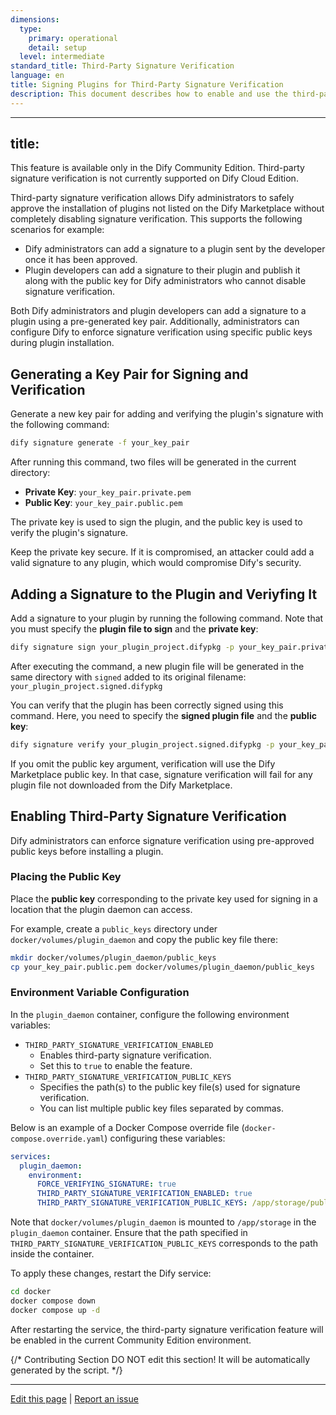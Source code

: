 ```yaml
---
dimensions:
  type:
    primary: operational
    detail: setup
  level: intermediate
standard_title: Third-Party Signature Verification
language: en
title: Signing Plugins for Third-Party Signature Verification
description: This document describes how to enable and use the third-party signature verification feature in the Dify Community Edition, including key pair generation, plugin signing and verification, and environment configuration steps, enabling administrators to securely install plugins not available on the Dify Marketplace.
---
```


---
title: 
---

<Warning>This feature is available only in the Dify Community Edition. Third-party signature verification is not currently supported on Dify Cloud Edition.</Warning>

Third-party signature verification allows Dify administrators to safely approve the installation of plugins not listed on the Dify Marketplace without completely disabling signature verification. This supports the following scenarios for example:

* Dify administrators can add a signature to a plugin sent by the developer once it has been approved.
* Plugin developers can add a signature to their plugin and publish it along with the public key for Dify administrators who cannot disable signature verification.

Both Dify administrators and plugin developers can add a signature to a plugin using a pre-generated key pair. Additionally, administrators can configure Dify to enforce signature verification using specific public keys during plugin installation.

## Generating a Key Pair for Signing and Verification

Generate a new key pair for adding and verifying the plugin's signature with the following command:

```bash
dify signature generate -f your_key_pair
```

After running this command, two files will be generated in the current directory:

* **Private Key**: `your_key_pair.private.pem`
* **Public Key**: `your_key_pair.public.pem`

The private key is used to sign the plugin, and the public key is used to verify the plugin's signature.

<Warning>Keep the private key secure. If it is compromised, an attacker could add a valid signature to any plugin, which would compromise Dify's security.</Warning>

## Adding a Signature to the Plugin and Veriyfing It

Add a signature to your plugin by running the following command. Note that you must specify the **plugin file to sign** and the **private key**:

```bash
dify signature sign your_plugin_project.difypkg -p your_key_pair.private.pem
```

After executing the command, a new plugin file will be generated in the same directory with `signed` added to its original filename: `your_plugin_project.signed.difypkg`

You can verify that the plugin has been correctly signed using this command. Here, you need to specify the **signed plugin file** and the **public key**:

```bash
dify signature verify your_plugin_project.signed.difypkg -p your_key_pair.public.pem
```

<Info>If you omit the public key argument, verification will use the Dify Marketplace public key. In that case, signature verification will fail for any plugin file not downloaded from the Dify Marketplace.</Info>

## Enabling Third-Party Signature Verification

Dify administrators can enforce signature verification using pre-approved public keys before installing a plugin.

### Placing the Public Key

Place the **public key** corresponding to the private key used for signing in a location that the plugin daemon can access.

For example, create a `public_keys` directory under `docker/volumes/plugin_daemon` and copy the public key file there:

```bash
mkdir docker/volumes/plugin_daemon/public_keys
cp your_key_pair.public.pem docker/volumes/plugin_daemon/public_keys
```

### Environment Variable Configuration

In the `plugin_daemon` container, configure the following environment variables:

* `THIRD_PARTY_SIGNATURE_VERIFICATION_ENABLED`
  * Enables third-party signature verification.
  * Set this to `true` to enable the feature.
* `THIRD_PARTY_SIGNATURE_VERIFICATION_PUBLIC_KEYS`
  * Specifies the path(s) to the public key file(s) used for signature verification.
  * You can list multiple public key files separated by commas.

Below is an example of a Docker Compose override file (`docker-compose.override.yaml`) configuring these variables:

```yaml
services:
  plugin_daemon:
    environment:
      FORCE_VERIFYING_SIGNATURE: true
      THIRD_PARTY_SIGNATURE_VERIFICATION_ENABLED: true
      THIRD_PARTY_SIGNATURE_VERIFICATION_PUBLIC_KEYS: /app/storage/public_keys/your_key_pair.public.pem
```

<Info>Note that `docker/volumes/plugin_daemon` is mounted to `/app/storage` in the `plugin_daemon` container. Ensure that the path specified in `THIRD_PARTY_SIGNATURE_VERIFICATION_PUBLIC_KEYS` corresponds to the path inside the container.</Info>

To apply these changes, restart the Dify service:

```bash
cd docker
docker compose down
docker compose up -d
```

After restarting the service, the third-party signature verification feature will be enabled in the current Community Edition environment.

{/*
Contributing Section
DO NOT edit this section!
It will be automatically generated by the script.
*/}

---

[Edit this page](https://github.com/langgenius/dify-docs/edit/main/plugin-dev-en/0312-third-party-signature-verification.mdx) | [Report an issue](https://github.com/langgenius/dify-docs/issues/new?title=Documentation%20Issue%3A%20third-party-signature-verificat&body=%23%23%20Issue%20Description%0A%3C%21--%20Please%20briefly%20describe%20the%20issue%20you%20found%20--%3E%0A%0A%23%23%20Page%20Link%0Ahttps%3A%2F%2Fgithub.com%2Flanggenius%2Fdify-docs%2Fblob%2Fmain%2Fplugin-dev-en%2F0312-third-party-signature-verification.mdx%0A%0A%23%23%20Suggested%20Changes%0A%3C%21--%20If%20you%20have%20specific%20suggestions%20for%20changes%2C%20please%20describe%20them%20here%20--%3E%0A%0A%3C%21--%20Thank%20you%20for%20helping%20improve%20our%20documentation%21%20--%3E)


